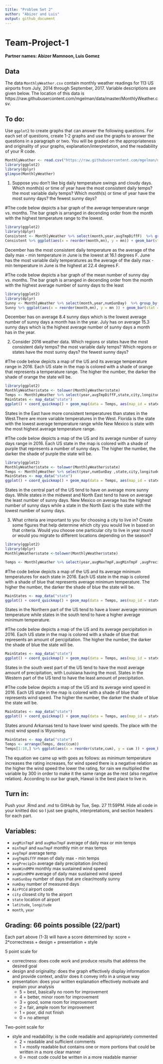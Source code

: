 ```yaml
---
title: "Problem Set 2"
author: "Abizer and Luis" 
output: github_document
---
```

##
# Team-Project-1

**Partner names: Abizer Mamnoon, Luis Gomez**

## Data
The data `MonthlyWeather.csv` contain monthly weather readings for 113 US airports from July, 2014 through September, 2017. Variable descriptions are given below. The location of this data is https://raw.githubusercontent.com/mgelman/data/master/MonthlyWeather.csv. 

## To do:
Use `ggplot2` to create graphs that can answer the following questions. For each set of questions, create 1-2 graphs and use the graphs to answer the questions in a paragraph or two. You will be graded on the appropriateness and originality of your graphs, explanation/interpretation, and the readability of your R code.

```r
MonthlyWeather <- read.csv("https://raw.githubusercontent.com/mgelman/data/master/MonthlyWeather.csv")
library(ggplot2)
library(dplyr)
glimpse(MonthlyWeather)
```

1. Suppose you don't like big daily temperature swings and cloudy days. Which month(s) or time of year have the most consistent daily temps? the most variable daily temps? Which month(s) or time of year have the most sunny days? the fewest sunny days?

#The code below depicts a bar graph of the average temperature range vs. months. The bar graph is arranged in decending order from the month with the highest temperature range to the lowest. 
```r
library(ggplot2)
library(dplyr)
Consistent <- MonthlyWeather %>% select(month,year,avgTmpDiffF)  %>% group_by(month) %>% summarize(mn = round(mean(avgTmpDiffF,na.rm = TRUE),2))%>% arrange(mn)
Consistent %>% ggplot(aes(x = reorder(month,mn), y = mn)) + geom_bar(stat = 'identity')  +  xlab("Months") + ylab("Average Temperature Range (F)") + coord_flip(ylim = c(16,23)) +ggtitle("Average Temperature Range per Month") + geom_text(aes(label = mn),nudge_y = 0.5, size = 2)  
```

December has the most consistent daily temperature as the average of the daily max - min temperature in June is the lowest at 16.1 degrees F. June has the most variable daily temperatures as the average of the daily max - min temperature in June is the highest at 22.4 degrees F.


#The code below depicts a bar graph of the mean number of sunny day vs. months. The bar graph is arranged in decending order from the month with the highest average number of sunny days to the least
```r
library(ggplot2)
library(dplyr)
Sunny <- MonthlyWeather %>% select(month,year,numSunDay)  %>% group_by(month) %>% summarize(mn = round(mean(numSunDay, na.rm = TRUE),2)) %>% arrange(desc(mn))
Sunny %>% ggplot(aes(x = reorder(month,mn), y = mn )) + geom_bar(stat = 'identity') + coord_flip(ylim = c(8,15.5)) + xlab("Months") + ylab("Mean Number of Sunny Days") + ggtitle("Average Number of Sunny Days per Month") + geom_text(aes(label = mn),nudge_y = 0.5, size = 2)
```

December has on average 8.4 sunny days which is the lowest average number of sunny days a month has in the year. July has on average 15.3 sunny days which is the highest average number of sunny days a month has in the year.

2. Consider 2016 weather data. Which regions or states  have the most consistent daily temps? the most variable daily temps? Which regions or states have the most sunny days? the fewest sunny days?


#The code below depicts a map of the US and its average temperature range in 2016. Each US state in the map is colored with a shade of orange that represents a temperature range. The higher the number, the darker the shade of orange the state will be.   
```r
library(ggplot2)
MonthlyWeather$state <- tolower(MonthlyWeather$state)
Temps <- MonthlyWeather %>% select(year,avgTmpDiffF,state,city,longitude,latitude) %>% filter(year == 2016) %>% group_by(state) %>% summarize(mn = round(mean(avgTmpDiffF),2))%>% arrange(mn)
MainStates <- map_data("state")
ggplot() + coord_quickmap() + geom_map(data = Temps, aes(map_id = state, fill = mn), map = MainStates) + expand_limits(x = MainStates$long, y = MainStates$lat) + ggtitle(" 2016 Average Range of Temperatures in US States") + scale_fill_distiller(palette = "Oranges", direction = 1)
```

States in the East have more consistent temperatures than states in the West.There are more variable temperatures in the West. Florida is the state with the lowest average temperature range while New Mexico is state with the most highest average temperature range. 



#The code below depicts a map of the US and its average number of sunny days range in 2016. Each US state in the map is colored with a shade of purple that represents a number of sunny days. The higher the number, the darker the shade of purple the state will be.   
```r
library(ggplot2)
MonthlyWeather$state <- tolower(MonthlyWeather$state)
Temps <- MonthlyWeather %>% select(year,numSunDay ,state,city,longitude,latitude) %>% filter(year == 2016) %>% group_by(state) %>% summarize(mn = round(mean(numSunDay),2))%>% arrange(mn)
MainStates <- map_data("state")
ggplot() + coord_quickmap() + geom_map(data = Temps, aes(map_id = state, fill = mn), map = MainStates) + expand_limits(x = MainStates$long, y = MainStates$lat) + ggtitle(" 2016 Average Number of Sunny Days in US States") + scale_fill_distiller(palette = "Reds",direction = 1)
```

States in the central part of the US tend to have on average more sunny days. While states in the midwest and North East tend to have on average the least number of sunny days. New Mexico on average has the highest number of sunny days while a state in the North East is the state with the lowest number of sunny days.  

3. What criteria are important to you for choosing a city to live in? Create some figures that help determine which city you would live in based on that criteria. Would you choose one particular city to live in year round or would you migrate to different locations depending on the season?


```r
library(ggplot2)
library(dplyr)
MonthlyWeather$state <-tolower(MonthlyWeather$state)

Temps <- MonthlyWeather %>% select(year,avgMaxTmpF,avgMinTmpF ,avgPrecipIn,avgWindMPH,state,city,longitude,latitude) %>% filter(year == 2016) %>% group_by(state) %>% summarize(max_temp = round(mean(avgMaxTmpF),2), min_temp = round(mean(avgMinTmpF),2), rain = round(mean(avgPrecipIn),2), wind_speed = round(mean(avgWindMPH),2)) %>% mutate(min_temp_point = ifelse(min_temp > 60 & min_temp <= 70, 2, 1), rain_point = ifelse(rain < 0.05, 2,1), wind_point = ifelse(wind_speed < 12, 2, 1), cum = min_temp - 300*rain - wind_speed)

```



#The code below depicts a map of the US and its average minimum temperatures for each state in 2016. Each US state in the map is colored with a shade of blue that represents average minimum temperature. The higher the number, the darker the shade of blue the state will be.
```r
MainStates <- map_data("state")
ggplot() + coord_quickmap() + geom_map(data = Temps, aes(map_id = state, fill = min_temp), map = MainStates) + expand_limits(x = MainStates$long, y = MainStates$lat) + ggtitle(" 2016 Average Minimum Temperature in US States") + scale_fill_distiller(direction = 1)
```
States in the Northern part of the US tend to have a lower average minimum temperature while states in the south tend to have a higher average minimum temperature. 


#The code below depicts a map of the US and its average percipitation in 2016. Each US state in the map is colored with a shade of blue that represents an amount of percipitation. The higher the number, the darker the shade of blue the state will be.
```r
MainStates <- map_data("state")
ggplot() + coord_quickmap() + geom_map(data = Temps, aes(map_id = state, fill = rain), map = MainStates) + expand_limits(x = MainStates$long, y = MainStates$lat) + ggtitle(" 2016 Average Precipitation in US States") + scale_fill_distiller(direction = 1)
```

States in the south west part of the US tend to have the most average amount of precipitation, with Louisiana having the most. States in the Western part of the US tend to have the least amount of precipitation. 


#The code below depicts a map of the US and its average wind speed in 2016. Each US state in the map is colored with a shade of blue that represents wind speed. The higher the number, the darker the shade of blue the state will be.
```r
MainStates <- map_data("state")
ggplot() + coord_quickmap() + geom_map(data = Temps, aes(map_id = state, fill = wind_speed), map = MainStates) + expand_limits(x = MainStates$long, y = MainStates$lat) + ggtitle(" 2016 Average Wind Speed in US States") + scale_fill_gradient(low = "lightpink",high = "purple4")
```
States around Arkansas tend to have lower wind speeds. The place with the most wind speed is Wyioming. 



```r
MainStates <- map_data("state")
Temps <- arrange(Temps, desc(cum)) 
Temps[1:10,] %>% ggplot(aes(x = reorder(state,cum), y = cum )) + geom_bar(stat = 'identity') + coord_flip() + xlab("States") + ylab("Cumulative Score") + ggtitle("Ranking of States") + geom_text(aes(label = cum),nudge_y = 2, size = 2)
```
The equation we came up with goes as follows: as minimum temperature increases the rating increases, for wind speed there is a negative relation as the higher the wind speed the lower the rating, for rain we multiplied the variable by 300 in order to make it the same range as the rest (also negative relation). According to our bar graph, Hawaii is the best place to live in. 


## Turn in:
Push your .Rmd and .md to GitHub by Tue, Sep. 27 11:59PM. Hide all code in your knitted doc so I just see graphs, interpretations, and section headers for each part. 

## Variables:

- `avgMinTmpF` and `avgMaxTmpF` average of daily max or min temps
- `minTmpF` and `maxTmpF` monthly min or max temps 
- `avgTmpF` average temp 
- `avgTmpDiffF` mean of daily max - min temps
- `avgPrecipIn` average daily precipitation (inches)
- `maxWindMPH` monthly max sustained wind speed
- `avgWindMPH` average of daily max sustained wind speed
- `numSunDay` number of days that are clear/mostly sunny
- `numDay` number of measured days 
- `AirPtCd` airport code
- `city` closest city to the airport
- `state` location of airport
- `latitude`, `longitude`
- `month`, `year`

## Grading: 66 points possible (22/part)

Each part above (1-3) will have a score determined by:
score = 2*correctness + design + presentation + style

5 point scale for 

- correctness: does code work and produce results that address the desired goal
- design and originality: does the graph effectively display information and provide context, and/or does it convey info in a unique way
- presentation: does your written explanation effectively motivate and explain your analysis  
  - 5 = best, basically no room for improvement
  - 4 = better, minor room for improvement
  - 3 = good, some room for improvement
  - 2 = fair, ample room for improvement
  - 1 = poor, did not finish
  - 0 = no attempt

Two-point scale for

- style and readability: is the code readable and appropriately commented
  - 2 = readable and sufficient comments
  - 1 = mostly readable but contains one or more portions that could be written in a more clear manner
  - 0 = most code could be written in a more readable manner 
